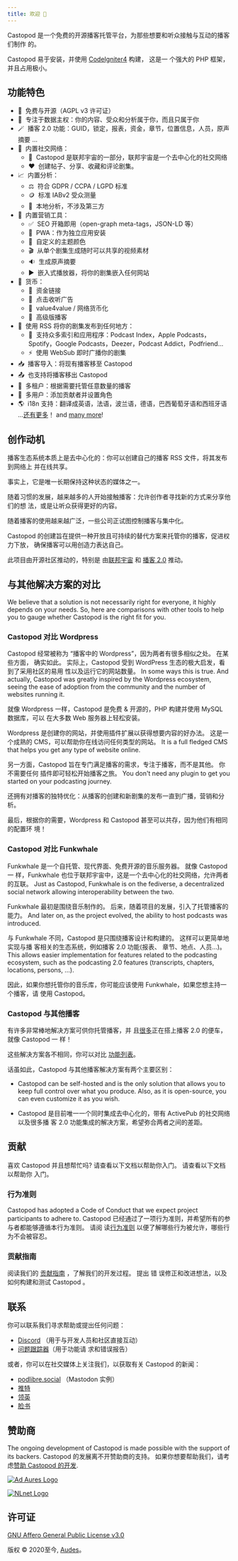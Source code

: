 ```yaml
---
title: 欢迎 👋
---
```



Castopod 是一个免费的开源播客托管平台，为那些想要和听众接触与互动的播客们制作
的。

Castopod 易于安装，并使用 [CodeIgniter4](https://codeigniter.com/) 构建， 这是一
个强大的 PHP 框架，并且占用极小。

<LinkCard title="安装" href="./getting-started/install" />

## 功能特色

- 🌱  免费与开源（AGPL v3 许可证）
- 🔐  专注于数据主权：你的内容、受众和分析属于你，而且只属于你
- 🪄  播客 2.0 功能：GUID，锁定，报表，资金，章节，位置信息，人员，原声摘要
  ...
- 💬  内置社交网络：
  - 🚀  Castopod 是联邦宇宙的一部分，联邦宇宙是一个去中心化的社交网络
  - ❤️  创建帖子、分享、收藏和评论剧集。
- 📈  内置分析：
  - ⚖️  符合 GDPR / CCPA / LGPD 标准
  - 🪙  标准 IABv2 受众测量
  - 🏡  本地分析，不涉及第三方
- 📢  内置营销工具：
  - ✅  SEO 开箱即用（open-graph meta-tags，JSON-LD 等）
  - 📱  PWA：作为独立应用安装
  - 🎨  自定义的主题颜色
  - 🎬  从单个剧集生成随时可以共享的视频素材
  - 🔉  生成原声摘要
  - ▶️  嵌入式播放器，将你的剧集嵌入任何网站
- 💸  货币：
  - 🔗  资金链接
  - 📲  点击收听广告
  - 🤝  value4value / 网络货币化
  - 💎  高级版播客
- 📡  使用 RSS 将你的剧集发布到任何地方：
  - 📱  支持众多索引和应用程序：Podcast Index，Apple
    Podcasts，Spotify，Google Podcasts，Deezer，Podcast Addict，Podfriend...
  - ⚡  使用 WebSub 即时广播你的剧集
- 📥  播客导入：将现有播客移至 Castopod
- 📤  也支持将播客移出 Castopod
- 🔀  多租户：根据需要托管任意数量的播客
- 👥  多用户：添加贡献者并设置角色
- 🌎  i18n 支持：翻译成英语，法语，波兰语，德语，巴西葡萄牙语和西班牙语
  ...[还有更多](https://translate.castopod.org)！ and
  [many more](https://translate.castopod.org)!

## 创作动机

播客生态系统本质上是去中心化的：你可以创建自己的播客 RSS 文件，将其发布到网络上
并在线共享。

事实上，它是唯一长期保持这种状态的媒体之一。

随着习惯的发展，越来越多的人开始接触播客：允许创作者寻找新的方式来分享他们的想
法，或是让听众获得更好的内容。

随着播客的使用越来越广泛，一些公司正试图控制播客与集中化。

Castopod 的创建旨在提供一种开放且可持续的替代方案来托管你的播客，促进权力下放，
确保播客可以用创造力表达自己。

此项目由开源社区推动的，特别是
由[联邦宇宙](https://fediverse.party/en/fediverse/) 和
[播客 2.0](https://podcastindex.org/) 推动。

## 与其他解决方案的对比

We believe that a solution is not necessarily right for everyone, it highly
depends on your needs. So, here are comparisons with other tools to help you to
gauge whether Castopod is the right fit for you.

### Castopod 对比 Wordpress

Castopod 经常被称为 “播客中的 Wordpress”，因为两者有很多相似之处。 在某些方面，
确实如此。 实际上，Castopod 受到 WordPress 生态的极大启发，看到了采用社区的易用
性以及运行它的网站数量。 In some ways this is true. And actually, Castopod
was greatly inspired by the Wordpress ecosystem, seeing the ease of adoption
from the community and the number of websites running it.

就像 Wordpress 一样，Castopod 是免费 & 开源的，PHP 构建并使用 MySQL 数据库，可以
在大多数 Web 服务器上轻松安装。

Wordpress 是创建你的网站，并使用插件扩展以获得想要内容的好办法。 这是一个成熟的
CMS，可以帮助你在线访问任何类型的网站。 It is a full fledged CMS that helps you get any type of
website online.

另一方面，Castopod 旨在专门满足播客的需求，专注于播客，而不是其他。 你不需要任何
插件即可轻松开始播客之旅。 You don't need any
plugin to get you started on your podcasting journey.

还拥有对播客的独特优化：从播客的创建和新剧集的发布一直到广播，营销和分析。

最后，根据你的需要，Wordpress 和 Castopod 甚至可以共存，因为他们有相同的配置环
境！

### Castopod 对比 Funkwhale

Funkwhale 是一个自托管、现代界面、免费开源的音乐服务器。 就像 Castopod 一
样，Funkwhale 也位于联邦宇宙中，这是一个去中心化的社交网络，允许两者的互联。 Just as
Castopod, Funkwhale is on the fediverse, a decentralized social network allowing
interoperability between the two.

Funkwhale 最初是围绕音乐制作的。 后来，随着项目的发展，引入了托管播客的能力。 And later on, as the project
evolved, the ability to host podcasts was introduced.

与 Funkwhale 不同，Castopod 是只围绕播客设计和构建的。 这样可以更简单地实现与播
客相关的生态系统，例如播客 2.0 功能(报表、 章节、地点、人员…)。 This allows easier implementation for features related to the
podcasting ecosystem, such as the podcasting 2.0 features (transcripts,
chapters, locations, persons, …).

因此，如果你想托管你的音乐库，你可能应该使用 Funkwhale，如果您想主持一个播客，请
使用 Castopod。

### Castopod 与其他播客

有许多非常棒地解决方案可供你托管播客，并
且[很多](https://podcastindex.org/apps)正在搭上播客 2.0 的便车，就像 Castopod 一
样！

这些解决方案各不相同，你可以对比 [功能列表](#features)。

话虽如此，Castopod 与其他播客解决方案有两个主要区别：

- Castopod can be self-hosted and is the only solution that allows you to keep
  full control over what you produce. Also, as it is open-source, you can even
  customize it as you wish.

- Castopod 是目前唯一一个同时集成去中心化的，带有 ActivePub 的社交网络以及很多播
  客 2.0 功能集成的解决方案，希望弥合两者之间的差距。

## 贡献

喜欢 Castopod 并且想帮忙吗? 请查看以下文档以帮助你入门。 请查看以下文档以帮助你
入门。

### 行为准则

Castopod has adopted a Code of Conduct that we expect project participants to
adhere to. Castopod 已经通过了一项行为准则，并希望所有的参与者都能够遵循本行为准则。 请阅
读[行为准则](https://code.castopod.org/adaures/castopod/-/blob/beta/CODE_OF_CONDUCT.md)
以便了解哪些行为被允许，哪些行为不会被容忍。

### 贡献指南

阅读我们的 [贡献指南](../contributing/guidelines.md) ，了解我们的开发过程。 提出
错 误修正和改进想法，以及如何构建和测试 Castopod 。

## 联系

你可以联系我们寻求帮助或提出任何问题：

- [Discord](https://castopod.org/discord) （用于与开发人员和社区直接互动）
- [问题跟踪器](https://code.castopod.org/adaures/castopod/-/issues)（用于功能请
  求和错误报告）

或者，你可以在社交媒体上关注我们，以获取有关 Castopod 的新闻：

- [podlibre.social](https://podlibre.social/@Castopod) （Mastodon 实例）
- [推特](https://twitter.com/castopod)
- [领英](https://linkedin.com/company/castopod)
- [脸书](https://www.facebook.com/castopod)

## 赞助商

The ongoing development of Castopod is made possible with the support of its
backers. Castopod 的发展离不开赞助商的支持。 如果你想要帮助我们，请考
虑[赞助 Castopod 的开发](https://opencollective.com/castopod/contribute).

[![Ad Aures Logo](../../../assets/images/sponsors/adaures.svg)](https://adaures.com/)

[![NLnet Logo](../../../assets/images/sponsors/nlnet.svg)](https://nlnet.nl/)

## 许可证

[GNU Affero General Public License v3.0](https://choosealicense.com/licenses/agpl-3.0/)

版权 ©️ 2020至今, [Audes](https://adaures.com/)。
